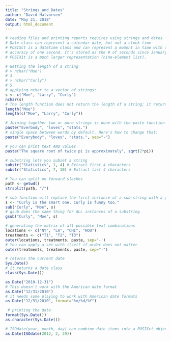 ```yaml
---
title: "Strings_and_Dates"
author: "David Halvorsen"
date: "May 21, 2018"
output: html_document
---
```


```r
# reading files and printing reports requires using strings and dates
# Date class can represent a calendar date, but not a clock time 
# POSIXct is a datetime class and can represent a moment in time with an 
# accuracy of one second. It's stored as the # of seconds since January 1, 1970
# POSIX1t is a much larger representation (nine-element list).
```

```r
# Getting the length of a string
# > nchar("Moe")
# 3
# > nchar("Curly")
# 5
# applying nchar to a vector of strings:
s <- c("Moe", "Larry", "Curly")
nchar(s)
# The length function does not return the length of a string; it returns the length of a vector
length("Moe")
length(c("Moe", "Larry", "Curly"))
```

```r
# Joining together two or more strings is done with the paste function
paste("Everbody", "loves", "stats.")
# single space between words by default. Here's how to change that:
paste("Everybody", "loves", "stats.", sep="-")
```

```r
# you can print text AND values
paste("The square root of twice pi is approximately", sqrt(2*pi))
```

```r
# substring lets you subset a string
substr("Statistics", 1, 4) # Extract first 4 characters
substr("Statistics", 7, 10) # Extract last 4 characters
```

```r
# You can split on forward slashes
path <- getwd()
strsplit(path, "/")
```

```r
# sub function will replace the first instance of a sub-string with a given string
s <- "Curly is the smart one. Curly is funny too."
sub("Curly", "Moe", s)
# gsub does the same thing for ALL instances of a substring
gsub("Curly", "Moe", s)
```

```r
# generating the matrix of all possible text combinations
locations <- c("NY", "LA", "CHI", "HOU")
treatments <- c("T1", "T2", "T3")
outer(locations, treatments, paste, sep='-')
# You can apply a set with itself if order does not matter
outer(treatments, treatments, paste, sep="-")
```

```r
# returns the current date
Sys.Date()
# it returns a date class
class(Sys.Date())
```

```r
as.Date("2010-12-31")
# This doesn't work with the American date format
as.Date("12/31/2010")
# it needs some playing to work with American date formats
as.Date("12/31/2010", format="%m/%d/%Y")
```

```r
 # printing the date
format(Sys.Date())
as.character(Sys.Date())
```

```r
# ISOdate(year, month, day) can combine date items into a POSIXct object
as.Date(ISOdate(2012, 2, 29))

```
